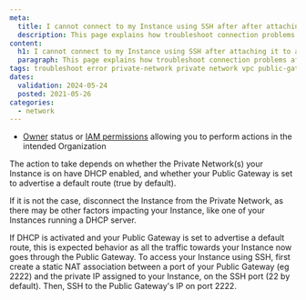 ```yaml
---
meta:
  title: I cannot connect to my Instance using SSH after after attaching it to a Private Network which has a Public Gateway
  description: This page explains how troubleshoot connection problems after attaching an Instance to a Private Network which has a Public Gateway
content:
  h1: I cannot connect to my Instance using SSH after attaching it to a Private Network which has a Public Gateway
  paragraph: This page explains how troubleshoot connection problems after attaching an Instance to a Private Network which has a Public Gateway
tags: troubleshoot error private-network private network vpc public-gateway
dates:
  validation: 2024-05-24
  posted: 2021-05-26
categories:
  - network
---
```


<Macro id="requirements" />

- [Owner](/identity-and-access-management/iam/concepts/#owner) status or [IAM permissions](/identity-and-access-management/iam/concepts/#permission) allowing you to perform actions in the intended Organization

The action to take depends on whether the Private Network(s) your Instance is on have DHCP enabled, and whether your Public Gateway is set to advertise a default route (true by default).

If it is not the case, disconnect the Instance from the Private Network, as there may be other factors impacting your Instance, like one of your Instances running a DHCP server.

If DHCP is activated and your Public Gateway is set to advertise a default route, this is expected behavior as all the traffic towards your Instance now goes through the Public Gateway. To access your Instance using SSH, first create a static NAT association between a port of your Public Gateway (eg 2222) and the private IP assigned to your Instance, on the SSH port (22 by default). Then, SSH to the Public Gateway's IP on port 2222.